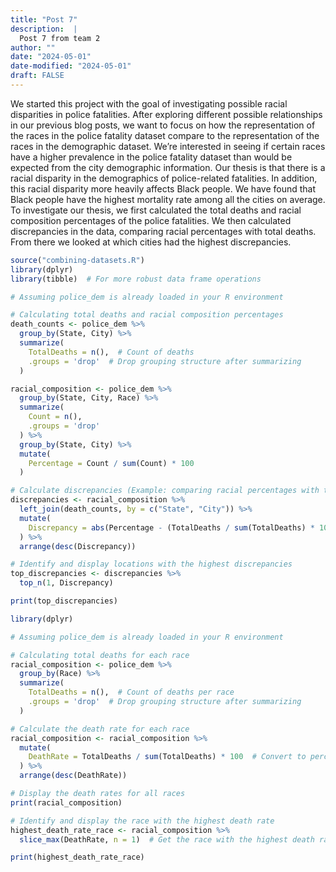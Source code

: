 ```yaml
---
title: "Post 7"
description:  |
  Post 7 from team 2
author: ""
date: "2024-05-01"
date-modified: "2024-05-01"
draft: FALSE
---
```


We started this project with the goal of investigating possible racial disparities in police fatalities. After exploring different possible relationships in our previous blog posts, we want to focus on how the representation of the races in the police fatality dataset compare to the representation of the races in the demographic dataset. We’re interested in seeing if certain races have a higher prevalence in the police fatality dataset than would be expected from the city demographic information. Our thesis is that there is a racial disparity in the demographics of police-related fatalities. In addition, this racial disparity more heavily affects Black people. We have found that Black people have the highest mortality rate among all the cities on average. 
	To investigate our thesis, we first calculated the total deaths and racial composition percentages of the police fatalities. We then calculated discrepancies in the data, comparing racial percentages with total deaths. From there we looked at which cities had the highest discrepancies. 


```r

source("combining-datasets.R")
library(dplyr)
library(tibble)  # For more robust data frame operations

# Assuming police_dem is already loaded in your R environment

# Calculating total deaths and racial composition percentages
death_counts <- police_dem %>%
  group_by(State, City) %>%
  summarize(
    TotalDeaths = n(),  # Count of deaths
    .groups = 'drop'  # Drop grouping structure after summarizing
  )

racial_composition <- police_dem %>%
  group_by(State, City, Race) %>%
  summarize(
    Count = n(),
    .groups = 'drop'
  ) %>%
  group_by(State, City) %>%
  mutate(
    Percentage = Count / sum(Count) * 100
  )

# Calculate discrepancies (Example: comparing racial percentages with total deaths)
discrepancies <- racial_composition %>%
  left_join(death_counts, by = c("State", "City")) %>%
  mutate(
    Discrepancy = abs(Percentage - (TotalDeaths / sum(TotalDeaths) * 100))
  ) %>%
  arrange(desc(Discrepancy))

# Identify and display locations with the highest discrepancies
top_discrepancies <- discrepancies %>%
  top_n(1, Discrepancy)

print(top_discrepancies)


```

```r

library(dplyr)

# Assuming police_dem is already loaded in your R environment

# Calculating total deaths for each race
racial_composition <- police_dem %>%
  group_by(Race) %>%
  summarize(
    TotalDeaths = n(),  # Count of deaths per race
    .groups = 'drop'  # Drop grouping structure after summarizing
  )

# Calculate the death rate for each race
racial_composition <- racial_composition %>%
  mutate(
    DeathRate = TotalDeaths / sum(TotalDeaths) * 100  # Convert to percentage
  ) %>%
  arrange(desc(DeathRate))

# Display the death rates for all races
print(racial_composition)

# Identify and display the race with the highest death rate
highest_death_rate_race <- racial_composition %>%
  slice_max(DeathRate, n = 1)  # Get the race with the highest death rate

print(highest_death_rate_race)

```


